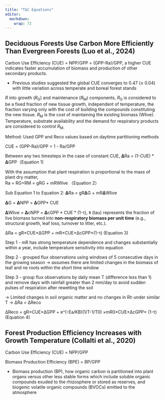 ```yaml
---
title: "T&C Equations"
editor: 
  markdown: 
    wrap: 72
---
```


## **Deciduous Forests Use Carbon More Efficiently Than Evergreen Forests (Luo et al., 2024)**

Carbon Use Efficiency (CUE) = NPP/GPP = (GPP-Ra)/GPP, a higher CUE
indicates faster accumulation of biomass and production of other
secondary products.

-   Previous studies suggested the global CUE converges to 0.47 (± 0.04)
    with little variation across temperate and boreal forest stands

*R* into growth (*R*~G~) and maintenance (*R*~M~) components, *R*~G~ is
considered to be a fixed fraction of new tissue growth, independent of
temperature, the fraction varying only with the cost of building the
compounds constituting the new tissue. *R*~M~ is the cost of maintaining
the existing biomass (Wlive). Temperature, substrate availability and
the demand for respiratory products are considered to control *R*~M.~

Method: Used GPP and Reco values based on daytime partitioning methods

CUE = (GPP-Ra)/GPP = 1 - Ra/GPP

Between any two timesteps in the case of constant CUE, 𝚫Ra = (1-CUE) \*
𝚫GPP（Equation 1)

With the assumption that plant respiration is proportional to the mass
of plant dry matter, \
Ra = RG+RM = gRG + mRWlive （Equation 2）

Sub Equation 1 to Equation 2: 𝚫Ra = gR𝚫G + mR𝚫Wlive

𝚫G = 𝚫NPP = 𝚫GPP\* CUE

𝚫Wlive = 𝚫cNPP = 𝚫cGPP \* CUE \* (1-τ), **τ** (tau) represents the
fraction of live biomass turned into **non-respiratory biomass per unit
time** (e.g., structural growth, leaf loss, turnover to litter, etc.).

ΔRa = gR×CUE×ΔGPP + mR×CUE×ΔcGPP×(1-τ) (Equation 3)

Step 1 - mR has strong temperature dependence and changes substantially
within a year, include temperature sensitivity into equation

Step 2 - grouped flux observations using windows of 5 consecutive days
in the growing season -\> assumes there are limited changes in the
biomass of leaf and ne roots within the short time window

Step 3 - group flux observations by daily mean T (difference less
than 1) and remove days with rainfall greater than 2 mm/day to avoid
sudden pulses of respiration after rewetting the soil

-\> Limited changes in soil organic matter and no changes in Rh under
similar T -\> ΔRa = ΔReco

ΔReco = gR×CUE×ΔGPP + e\^(-Ea/KB)(1/T-1/T0) ×mR0×CUE×ΔcGPP× (1-τ)
(Equation 4)

## **Forest Production Efficiency Increases with Growth Temperature (Collalti et al., 2020)**

Carbon Use Efficiency (CUE) = NPP/GPP

Biomass Production Efficiency (BPE) = BP/GPP

-   Biomass production (BP), how organic carbon is partitioned into
    plant organs versus other less stable forms which include soluble
    organic compounds exuded to the rhizosphere or stored as reserves,
    and biogenic volatile organic compounds (BVOCs) emitted to the
    atmosphere
